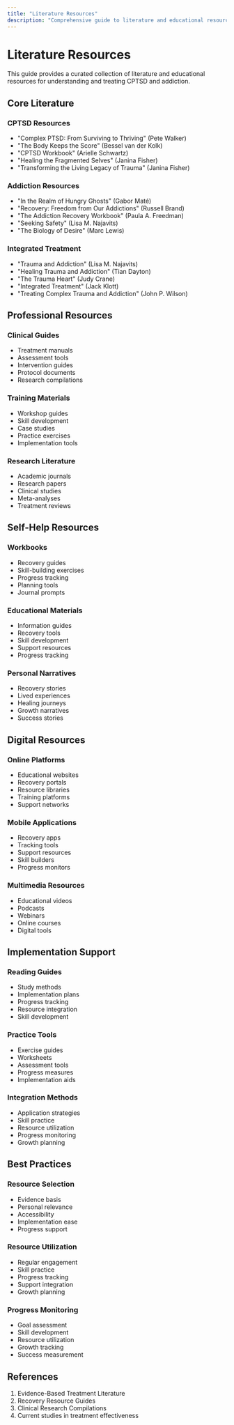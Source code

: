```yaml
---
title: "Literature Resources"
description: "Comprehensive guide to literature and educational resources"
---
```


# Literature Resources

This guide provides a curated collection of literature and educational resources for understanding and treating CPTSD and addiction.

## Core Literature

### CPTSD Resources

- "Complex PTSD: From Surviving to Thriving" (Pete Walker)
- "The Body Keeps the Score" (Bessel van der Kolk)
- "CPTSD Workbook" (Arielle Schwartz)
- "Healing the Fragmented Selves" (Janina Fisher)
- "Transforming the Living Legacy of Trauma" (Janina Fisher)

### Addiction Resources

- "In the Realm of Hungry Ghosts" (Gabor Maté)
- "Recovery: Freedom from Our Addictions" (Russell Brand)
- "The Addiction Recovery Workbook" (Paula A. Freedman)
- "Seeking Safety" (Lisa M. Najavits)
- "The Biology of Desire" (Marc Lewis)

### Integrated Treatment

- "Trauma and Addiction" (Lisa M. Najavits)
- "Healing Trauma and Addiction" (Tian Dayton)
- "The Trauma Heart" (Judy Crane)
- "Integrated Treatment" (Jack Klott)
- "Treating Complex Trauma and Addiction" (John P. Wilson)

## Professional Resources

### Clinical Guides

- Treatment manuals
- Assessment tools
- Intervention guides
- Protocol documents
- Research compilations

### Training Materials

- Workshop guides
- Skill development
- Case studies
- Practice exercises
- Implementation tools

### Research Literature

- Academic journals
- Research papers
- Clinical studies
- Meta-analyses
- Treatment reviews

## Self-Help Resources

### Workbooks

- Recovery guides
- Skill-building exercises
- Progress tracking
- Planning tools
- Journal prompts

### Educational Materials

- Information guides
- Recovery tools
- Skill development
- Support resources
- Progress tracking

### Personal Narratives

- Recovery stories
- Lived experiences
- Healing journeys
- Growth narratives
- Success stories

## Digital Resources

### Online Platforms

- Educational websites
- Recovery portals
- Resource libraries
- Training platforms
- Support networks

### Mobile Applications

- Recovery apps
- Tracking tools
- Support resources
- Skill builders
- Progress monitors

### Multimedia Resources

- Educational videos
- Podcasts
- Webinars
- Online courses
- Digital tools

## Implementation Support

### Reading Guides

- Study methods
- Implementation plans
- Progress tracking
- Resource integration
- Skill development

### Practice Tools

- Exercise guides
- Worksheets
- Assessment tools
- Progress measures
- Implementation aids

### Integration Methods

- Application strategies
- Skill practice
- Resource utilization
- Progress monitoring
- Growth planning

## Best Practices

### Resource Selection

- Evidence basis
- Personal relevance
- Accessibility
- Implementation ease
- Progress support

### Resource Utilization

- Regular engagement
- Skill practice
- Progress tracking
- Support integration
- Growth planning

### Progress Monitoring

- Goal assessment
- Skill development
- Resource utilization
- Growth tracking
- Success measurement

## References

1. Evidence-Based Treatment Literature
2. Recovery Resource Guides
3. Clinical Research Compilations
4. Current studies in treatment effectiveness

